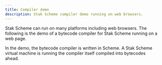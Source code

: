 ```yaml
---
title: Compiler demo
description: Stak Scheme compiler demo running on web browsers.
---
```



Stak Scheme can run on many platforms including web browsers. The following is the demo of a bytecode compiler for Stak Scheme running on a web page.

In the demo, the bytecode compiler is written in Scheme. A Stak Scheme virtual machine is running the compiler itself compiled into bytecodes ahead.

<CompilerDemo />
